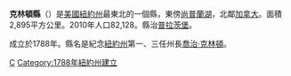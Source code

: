 {{Otheruses|克林頓縣|subject=美國紐約州的一個縣|other=同名的縣}}
{{noteTA
|G1=USState
|1=zh-hans:县;zh-hk:縣;zh-tw:郡;
}}
{{Infobox U.S. County|
 county  = 克林頓縣|
 state = 紐約州 |
 en county  = Clinton County|
 en state = New York |
 seal =  |
 seallink = show |
 founded = 1788年|
 seat = [[普拉茨堡市_(紐約州)|普拉茨堡]] | 
 Largest City =  |
 area = 2,894.4 [[km²|km²]] (1,117.53 [[平方英里|mi²]]) |
 area land = 2,688.0 km² (1,037.85 mi²) |
 area water = 200 km² (80 mi²) |
 area percentage = 7.1% |
 census yr = 2010|
 pop = 82,128 |
 density = 30.5|
 web = www.clintoncountygov.com/|
}}
'''克林頓縣'''（{{lang-en|Clinton County}}）是[[美國|美國]][[紐約州|紐約州]]最東北的一個縣，東傍[[尚普蘭湖|尚普蘭湖]]，北鄰[[加拿大|加拿大]]。面積2,895平方公里。2010年人口82,128。縣治[[普拉茨堡市_(紐約州)|普拉茨堡]]。

成立於1788年。縣名是紀念[[紐約州|紐約州]]第一、三任州長[[喬治·克林頓|喬治·克林頓]]。
{{New York}}

[[Category:紐約州行政區劃|C]]
[[Category:1788年紐約州建立|Category:1788年紐約州建立]]